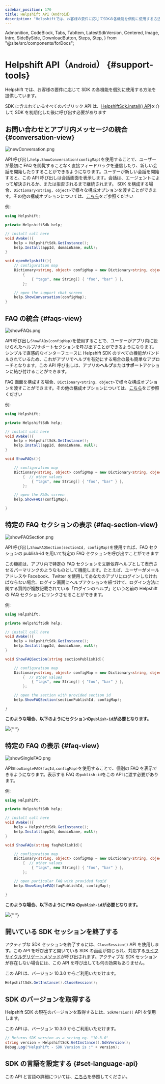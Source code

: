 ```yaml
---
sidebar_position: 170
title: Helpshift API（Android）
description: "Helpshiftでは、お客様の要件に応じてSDKの各機能を個別に使用する方法を提供しています。"
---
```


  Admonition,
  CodeBlock,
  Tabs,
  TabItem,
  LatestSdkVersion,
  Centered,
  Image,
  Intro,
  SideBySide,
  DownloadButton,
  Steps,
  Step,
} from "@site/src/components/forDocs";

# Helpshift API（<small>Android</small>） {#support-tools}

<Intro>

Helpshift では、お客様の要件に応じて SDK の各機能を個別に使用する方法を提供しています。

</Intro>

<Admonition type="info" title="注意">

SDK に含まれているすべてのパブリック API は、[HelpshiftSdk.install() API](/sdkx-unity/getting-started-android#initializing)を介して SDK を初期化した後に呼び出す必要があります

</Admonition>

## お問い合わせとアプリ内メッセージの統合 {#conversation-view}

<Centered width="major">

![newConversation.png](/static/books/sdkx_android/show_conversation.png "newConversation.png")

</Centered>

API 呼び出し`help.ShowConversation(configMap)`を使用することで、ユーザーが最初に FAQ を閲覧することなく直接フィードバックを送信したり、新しい会話を開始したりすることができるようになります。ユーザーが新しい会話を開始すると、この API 呼び出しは会話画面を表示します。会話は、エージェントによって解決されるか、または拒否されるまで継続されます。
SDK を構成する場合、`Dictionary<string, object>`で様々な構成オプションを渡すことができます。その他の構成オプションについては、[こちら](/sdkx-unity/sdk-configuration-android)をご参照ください

例:

```csharp
using Helpshift;

private HelpshiftSdk help;

// install call here
void Awake(){
    help = HelpshiftSdk.GetInstance();
    help.Install(appId, domainName, null);
}

void openHelpshift(){
	// configuration map
	Dictionary<string, object> configMap = new Dictionary<string, object>
        {
            { "tags", new String[] { "foo", "bar" } },
        };

	// open the support chat screen
	help.ShowConversation(configMap);
}
```

## FAQ の統合 {#faqs-view}

<Centered >

![showFAQs.png](/static/books/sdkx_android/show_faqs.png "showFAQs.png")

</Centered>

API 呼び出し`ShowFAQs(configMap)`を使用することで、ユーザーがアプリ内に設けられたヘルプ/サポートセクションを呼び出すことができるようになります。シンプルで直感的なインターフェースに Helpshift SDK のすべての機能がバンドルされているため、これがアプリでヘルプを有効にする場合の最も簡単なアプローチとなります。この API 呼び出しは、アプリの**ヘルプ**または**サポート**アクションに結び付けることができます。

FAQ 画面を構成する場合、`Dictionary<string, object>`で様々な構成オプションを渡すことができます。その他の構成オプションについては、[こちら](/sdkx-unity/sdk-configuration-android)をご参照ください

例:

```csharp
using Helpshift;

private HelpshiftSdk help;

// install call here
void Awake(){
    help = HelpshiftSdk.GetInstance();
    help.Install(appId, domainName, null);
}

void ShowFAQs(){

    // configuration map
    Dictionary<string, object> configMap = new Dictionary<string, object>
        {  // other values
            { "tags", new String[] { "foo", "bar" } },
        };

    // open the FAQs screen
    help.ShowFAQs(configMap);

}
```

## 特定の FAQ セクションの表示 {#faq-section-view}

<Centered >

![showFAQSection.png](/static/books/sdkx_android/show_section.png "showFAQSection.png")

</Centered>

API 呼び出し`ShowFAQSection(sectionId, configMap)`を使用すれば、FAQ セクションの publish-id を用いて特定の FAQ セクションを呼び出すことができます

この機能は、アプリ内で特定の FAQ セクションを文脈依存ヘルプとして表示させるパーマリンクのようなものとして機能します。たとえば、ユーザーがメールアドレスや Facebook、Twitter を使用してあなたのアプリにログインしなければならない場合、ログイン画面にヘルプアクションを紐づけて、ログイン方法に関する質問が複数記載されている「ログインのヘルプ」という名前の Helpshift の FAQ セクションにリンクさせることができます。

例:

```csharp
using Helpshift;

private HelpshiftSdk help;

// install call here
void Awake(){
    help = HelpshiftSdk.GetInstance();
    help.Install(appId, domainName, null);
}

void ShowFAQSection(string sectionPublishId){

    // configuration map
    Dictionary<string, object> configMap = new Dictionary<string, object>
        {  // other values
            { "tags", new String[] { "foo", "bar" } },
        };

    // open the section with provided section id
    help.ShowFAQSection(sectionPublishId, configMap);

}
```

**このような場合、以下のようにセクションの`publish-id`が必要となります。**

<Image src="/static/books/misc/section-publish-id.png" width="full" />{" "}

## 特定の FAQ の表示 {#faq-view}

<Centered >

![showSingleFAQ.png](/static/books/sdkx_android/show_single_faq.png "showSingleFAQ.png")

</Centered>

API`ShowSingleFAQ(faqId,configMap)`を使用することで、個別の FAQ を表示できるようになります。表示する FAQ の`publish-id`をこの API に渡す必要があります。

例:

```csharp
using Helpshift;

private HelpshiftSdk help;

// install call here
void Awake(){
    help = HelpshiftSdk.GetInstance();
    help.Install(appId, domainName, null);
}

void ShowFAQs(string faqPublishId){

    // configuration map
    Dictionary<string, object> configMap = new Dictionary<string, object>
        {  // other values
            { "tags", new String[] { "foo", "bar" } },
        };

    // open particular FAQ with provided faqid
    help.ShowSingleFAQ(faqPublishId, configMap);

}
```

**このような場合、以下のように FAQ の`publish-id`が必要となります。**

<Image src="/static/books/misc/faq-publish-id.png" width="full" />{" "}

## 開いている SDK セッションを終了する

アクティブな SDK セッションを終了するには、`CloseSession()` API を使用します。この API を呼び出すと開いている SDK の画面が閉じられ、対応する[ライフサイクルデリゲートメソッド](/sdkx-unity/delegates-android/#session-delegates)が呼び出されます。アクティブな SDK セッションが存在しない場合には、この API を呼び出しても何の効果もありません。

<Admonition type="info" title="注意">

この API は、バージョン 10.3.0 からご利用いただけます。

</Admonition>

```csharp
HelpshiftSdk.GetInstance().CloseSession();
```

## SDK のバージョンを取得する

Helpshift SDK の現在のバージョンを取得するには、`SdkVersion()` API を使用します。

<Admonition type="info" title="注意">

この API は、バージョン 10.3.0 からご利用いただけます。

</Admonition>

```csharp
// Returns SDK version as a string eg. "10.3.0"
string version = HelpshiftSdk.GetInstance().SdkVersion();
Debug.Log("Helpshift - SDK Version is :" + version);
```

## SDK の言語を設定する {#set-language-api}

この API と言語の詳細については、[こちら](/sdkx-unity/i18n-android/)を参照してください。
